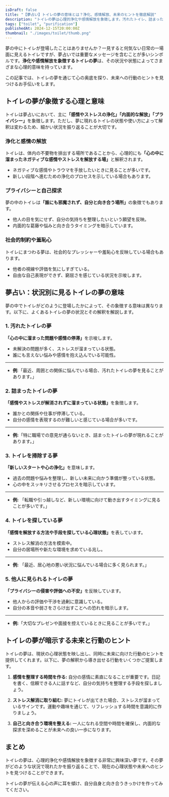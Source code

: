 ```yaml
---
isDraft: false
title: "【夢占い】トイレの夢の意味とは？浄化、感情解放、未来のヒントを徹底解説"
description: "トイレの夢は心理的浄化や感情解放を象徴します。汚れたトイレ、詰まったトイレ、掃除など状況別の解釈をもとに深層心理を紐解き、未来へのヒントを提供します。"
tags: ["toilet", "purification"]
publishedAt: 2024-12-15T20:00:00Z
thumbnail: "./images/toilet/thumb.png"
---
```


夢の中にトイレが登場したことはありませんか？一見すると何気ない日常の一場面に見えるトイレですが、夢占いでは重要なメッセージを含むことが多いシンボルです。<strong>浄化や感情解放を象徴するトイレの夢</strong>は、その状況や状態によってさまざまな心理的意味を持っています。

この記事では、トイレの夢を通じて心の奥底を探り、未来への行動のヒントを見つけるお手伝いをします。

<TableOfContents />

<AdUnit />

## トイレの夢が象徴する心理と意味

トイレは夢占いにおいて、主に<strong>「感情やストレスの浄化」「内面的な解放」「プライバシー」</strong>を象徴します。ただし、夢に現れるトイレの状態や使い方によって解釈は変わるため、細かい状況を振り返ることが大切です。

### 浄化と感情の解放

トイレは、体内の不要物を排出する場所であることから、心理的にも<strong>「心の中に溜まったネガティブな感情やストレスを解放する場」</strong>と解釈されます。

- ネガティブな感情やトラウマを手放したいときに見ることが多いです。
- 新しい段階へ進むための浄化のプロセスを示している場合もあります。

### プライバシーと自己探求

夢の中のトイレは<strong>「誰にも邪魔されず、自分と向き合う場所」</strong>の象徴でもあります。

- 他人の目を気にせず、自分の気持ちを整理したいという願望を反映。
- 内面的な葛藤や悩みと向き合うタイミングを暗示しています。

### 社会的制約や羞恥心

トイレにまつわる夢は、社会的なプレッシャーや羞恥心を反映している場合もあります。

- 他者の視線や評価を気にしすぎている。
- 自由な自己表現ができず、窮屈さを感じている状況を示唆します。

<AdUnit />

## 夢占い：状況別に見るトイレの夢の意味

夢の中でトイレがどのように登場したかによって、その象徴する意味は異なります。以下に、よくあるトイレの夢の状況とその解釈を解説します。

### 1. 汚れたトイレの夢

<strong>「心の中に溜まった問題や感情の停滞」</strong>を示唆します。

- 未解決の問題が多く、ストレスが溜まっている状態。
- 誰にも言えない悩みや感情を抱え込んでいる可能性。

---

- **例**:「最近、周囲との関係に悩んでいる場合、汚れたトイレの夢を見ることがあります。」

### 2. 詰まったトイレの夢

<strong>「感情やストレスが解消されずに溜まっている状態」</strong>を象徴します。

- 誰かとの関係や仕事が停滞している。
- 自分の感情を表現するのが難しいと感じている場合が多いです。

---

- <strong>例:</strong>「特に職場での意見が通らないとき、詰まったトイレの夢が現れることがあります。」

### 3. トイレを掃除する夢

<strong>「新しいスタートや心の浄化」</strong>を意味します。

- 過去の問題や悩みを整理し、新しい未来に向かう準備が整っている状態。
- 心の中をスッキリさせるプロセスを暗示しています。

---

- <strong>例:</strong> 「転職や引っ越しなど、新しい環境に向けて動き出すタイミングに見ることが多いです。」

### 4. トイレを探している夢

<strong>「感情を解放する方法や手段を探している心理状態」</strong>を表しています。

- ストレス解消の方法を模索中。
- 自分の居場所や新たな環境を求めている兆し。

---

- <strong>例:</strong> 「最近、居心地の悪い状況に悩んでいる場合に多く見られます。」

### 5. 他人に見られるトイレの夢

<strong>「プライバシーの侵害や評価への不安」</strong>を反映しています。

- 他人からの評価や干渉を過剰に意識している。
- 自分の本音や弱さをさらけ出すことへの恐れを暗示します。

---

- <strong>例:</strong>「大切なプレゼンや面接を控えているときに見ることが多いです。」

<AdUnit />

## トイレの夢が暗示する未来と行動のヒント

トイレの夢は、現状の心理状態を映し出し、同時に未来に向けた行動のヒントを提供してくれます。以下に、夢の解釈から導き出せる行動をいくつかご提案します。

1. <strong>感情を整理する時間を作る:</strong>
   自分の感情に素直になることが重要です。日記を書く、信頼できる人に話すなど、自分の気持ちを整理する手段を探しましょう。

2. <strong>ストレス解消に取り組む:</strong>
   夢にトイレが出てきた場合、ストレスが溜まっているサインです。運動や趣味を通じて、リフレッシュする時間を意識的に作りましょう。

3. <strong>自己と向き合う環境を整える:</strong>
   一人になれる空間や時間を確保し、内面的な探求を深めることが未来への良い一歩になります。

<AdUnit />

## まとめ

トイレの夢は、心理的浄化や感情解放を象徴する非常に興味深い夢です。その夢がどのような状況で現れたかを振り返ることで、現在の心理状態や未来へのヒントを見つけることができます。

トイレの夢が伝える心の声に耳を傾け、自分自身と向き合うきっかけを作ってみてください。
